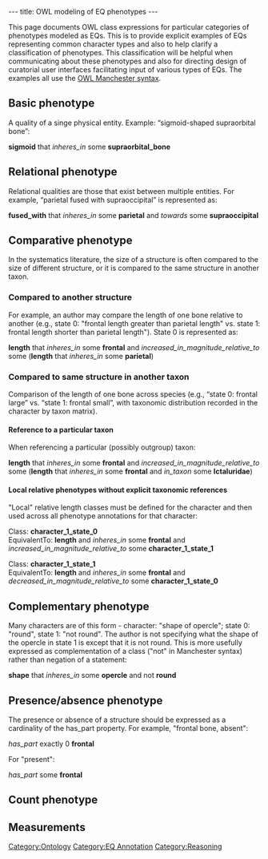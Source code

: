 ---
title: OWL modeling of EQ phenotypes
---

This page documents OWL class expressions for particular categories of phenotypes modeled as EQs. This is to provide explicit examples of EQs representing common character types and also to help clarify a classification of phenotypes. This classification will be helpful when communicating about these phenotypes and also for directing design of curatorial user interfaces facilitating input of various types of EQs.  The examples all use the [http://www.w3.org/TR/owl2-manchester-syntax/ OWL Manchester syntax].

==Basic phenotype==
A quality of a singe physical entity. Example: “sigmoid-shaped supraorbital bone”:

'''sigmoid''' that ''inheres_in'' some '''supraorbital_bone'''

==Relational phenotype==
Relational qualities are those that exist between multiple entities. For example, “parietal fused with supraoccipital” is represented as:

'''fused_with''' that ''inheres_in'' some '''parietal''' and ''towards'' some '''supraoccipital'''

==Comparative phenotype==
In the systematics literature, the size of a structure is often compared to the size of different structure, or it is compared to the same structure in another taxon.

===Compared to another structure===
For example, an author may compare the length of one bone relative to another (e.g., state 0: "frontal length greater than parietal length" vs. state 1: frontal length shorter than parietal length"). State 0 is represented as:

'''length''' that ''inheres_in'' some '''frontal''' and ''increased_in_magnitude_relative_to'' some ('''length''' that ''inheres_in'' some '''parietal''')

===Compared to same structure in another taxon===
Comparison of the length of one bone across species (e.g., “state 0: frontal large” vs. “state 1: frontal small”, with taxonomic distribution recorded in the character by taxon matrix).

====Reference to a particular taxon====
When referencing a particular (possibly outgroup) taxon:

'''length''' that ''inheres_in'' some '''frontal''' and ''increased_in_magnitude_relative_to'' some ('''length''' that ''inheres_in'' some '''frontal''' and ''in_taxon'' some '''Ictaluridae''')

====Local relative phenotypes without explicit taxonomic references====
"Local" relative length classes must be defined for the character and then used across all phenotype annotations for that character:

Class: '''character_1_state_0'''<br>
EquivalentTo: '''length''' and ''inheres_in'' some '''frontal''' and ''increased_in_magnitude_relative_to'' some '''character_1_state_1'''

Class: '''character_1_state_1'''<br>
EquivalentTo: '''length''' and ''inheres_in'' some '''frontal''' and ''decreased_in_magnitude_relative_to'' some '''character_1_state_0'''

==Complementary phenotype==
Many characters are of this form - character: "shape of opercle"; state 0: "round", state 1: "not round".  The author is not specifying what the shape of the opercle in state 1 is except that it is not round.  This is more usefully expressed as complementation of a class ("not" in Manchester syntax) rather than negation of a statement:

'''shape''' that ''inheres_in'' some '''opercle''' and not '''round'''

==Presence/absence phenotype==
The presence or absence of a structure should be expressed as a cardinality of the has_part property.  For example, "frontal bone, absent":

''has_part'' exactly 0 '''frontal'''

For "present":

''has_part'' some '''frontal'''

==Count phenotype==

==Measurements==

[[Category:Ontology]]
[[Category:EQ Annotation]]
[[Category:Reasoning]]
